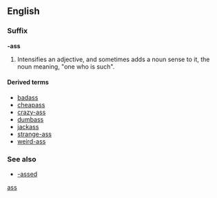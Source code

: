 {{also|ass}}
==English==
{{rfd}}
===Suffix===
'''-ass'''

# {{context|slang|vulgar}} Intensifies an adjective, and sometimes adds a noun sense to it, the noun meaning, "one who is such".

====Derived terms====
* [[badass]]
* [[cheapass]]
* [[crazy-ass]]
* [[dumbass]]
* [[jackass]]
* [[strange-ass]]
* [[weird-ass]]

===See also===
* [[-assed]]

[[Category:English suffixes|ass]]